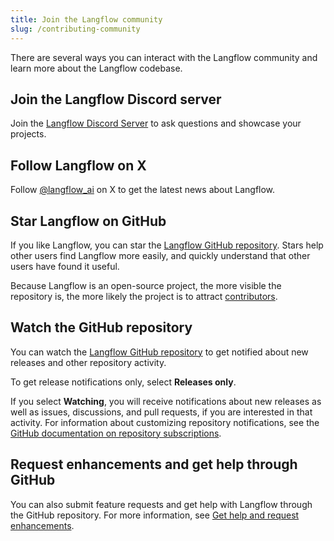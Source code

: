 ```yaml
---
title: Join the Langflow community
slug: /contributing-community
---
```


There are several ways you can interact with the Langflow community and learn more about the Langflow codebase.

## Join the Langflow Discord server

Join the [Langflow Discord Server](https://discord.gg/EqksyE2EX9) to ask questions and showcase your projects.

## Follow Langflow on X

Follow [@langflow_ai](https://twitter.com/langflow_ai) on X to get the latest news about Langflow.

## Star Langflow on GitHub

If you like Langflow, you can star the [Langflow GitHub repository](https://github.com/langflow-ai/langflow).
Stars help other users find Langflow more easily, and quickly understand that other users have found it useful.

Because Langflow is an open-source project, the more visible the repository is, the more likely the project is to attract [contributors](/contributing-how-to-contribute).

## Watch the GitHub repository

You can watch the [Langflow GitHub repository](https://github.com/langflow-ai/langflow) to get notified about new releases and other repository activity.

To get release notifications only, select **Releases only**.

If you select **Watching**, you will receive notifications about new releases as well as issues, discussions, and pull requests, if you are interested in that activity.
For information about customizing repository notifications, see the [GitHub documentation on repository subscriptions](https://docs.github.com/en/account-and-profile/managing-subscriptions-and-notifications-on-github/managing-subscriptions-for-activity-on-github/viewing-your-subscriptions).

## Request enhancements and get help through GitHub

You can also submit feature requests and get help with Langflow through the GitHub repository.
For more information, see [Get help and request enhancements](/contributing-github-issues).